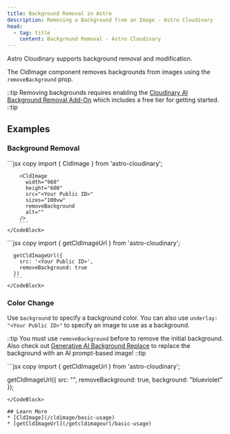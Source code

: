 ```yaml
---
title: Background Removal in Astro
description: Removing a Background from an Image - Astro Cloudinary
head:
  - tag: title
    content: Background Removal - Astro Cloudinary
---
```



Astro Cloudinary supports background removal and modification.

The CldImage component removes backgrounds from images using the `removeBackground` prop.

::tip
  Removing backgrounds requires enabling the [Cloudinary AI Background Removal Add-On](https://cloudinary.com/documentation/cloudinary_ai_background_removal_addon) which includes a free tier for getting started.
::tip

## Examples

### Background Removal

<HeaderImage layout="grid">
  <CldImage
    src={getCldImageUrl({
      src: 'samples/animals/three-dogs',
    })}
    width="960"
    height="600"
    alt=""
    sizes="50vw"
  />
  <CldImage
    src={getCldImageUrl({
      src: 'samples/animals/three-dogs',
      removeBackground: true
    })}
    width="960"
    height="600"
    preserveTransformations
    alt=""
    sizes="50vw"
  />
</HeaderImage>

<Tabs>
  <TabItem label="CldImage">
    <CodeBlock>
        ```jsx copy
        import { CldImage } from 'astro-cloudinary';
    
        <CldImage
          width="960"
          height="600"
          src="<Your Public ID>"
          sizes="100vw"
          removeBackground
          alt=""
        />
        ```
    </CodeBlock>
  </TabItem>
  <TabItem label="getCldImageUrl">
    <CodeBlock>
      ```jsx copy
      import { getCldImageUrl } from 'astro-cloudinary';
  
      getCldImageUrl({
        src: '<Your Public ID>',
        removeBackground: true
      })
      ```
    </CodeBlock>
  </TabItem>
</Tabs>

### Color Change

Use `background` to specify a background color. You can also use `underlay: "<Your Public ID>"` to specify an image to use as a background.

::tip
  You must use `removeBackground` before to remove the initial background. Also check out [Generative AI Background Replace](#generative-replace-background) to replace the background with an AI prompt-based image!
::tip

<HeaderImage layout="grid">
  <CldImage
    src={getCldImageUrl({
      src: 'samples/animals/three-dogs'
    })}
    width="960"
    height="600"
    alt=""
    sizes="50vw"
  />
  <CldImage
    src={getCldImageUrl({
      src: 'samples/animals/three-dogs',
      removeBackground: true,
      background: 'blueviolet'
    })}
    width="960"
    height="600"
    preserveTransformations
    alt=""
    sizes="50vw"
  />
</HeaderImage>

<CodeBlock>
  ```jsx copy
  import { getCldImageUrl } from 'astro-cloudinary';

  getCldImageUrl({
    src: "<Your Public ID>",
    removeBackground: true,
    background: "blueviolet"
  });
  ```
</CodeBlock>

## Learn More
* [CldImage](/cldimage/basic-usage)
* [getCldImageUrl](/getcldimageurl/basic-usage)
